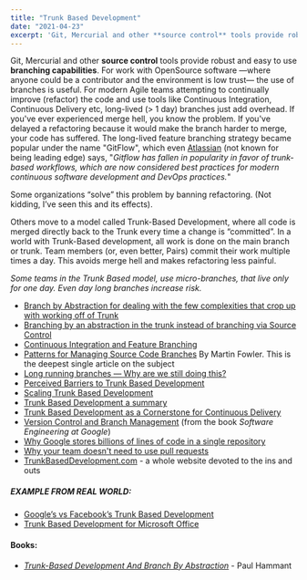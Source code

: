 ```yaml
---
title: "Trunk Based Development"
date: "2021-04-23"
excerpt: 'Git, Mercurial and other **source control** tools provide robust and easy to use'
---
```


Git, Mercurial and other **source control** tools provide robust and easy to use **branching capabilities**. For work with OpenSource software —where anyone could be a contributor and the environment is low trust— the use of branches is useful. For modern Agile teams attempting to continually improve (refactor) the code and use tools like Continuous Integration, Continuous Delivery etc, long-lived (> 1 day) branches just add overhead. If you've ever experienced merge hell, you know the problem. If you've delayed a refactoring because it would make the branch harder to merge, your code has suffered. The long-lived feature branching strategy became popular under the name "GitFlow", which even [Atlassian](https://www.atlassian.com/git/tutorials/comparing-workflows/gitflow-workflow) (not known for being leading edge) says, "_Gitflow has fallen in popularity in favor of trunk-based workflows, which are now considered best practices for modern continuous software development and DevOps practices._"

Some organizations “solve” this problem by banning refactoring. (Not kidding, I’ve seen this and its effects).

Others move to a model called Trunk-Based Development, where all code is merged directly back to the Trunk every time a change is “committed”. In a world with Trunk-Based development, all work is done on the main branch or trunk. Team members (or, even better, Pairs) commit their work multiple times a day. This avoids merge hell and makes refactoring less painful.

_Some teams in the Trunk Based model, use micro-branches, that live only for one day. Even day long branches increase risk._

<HighlightBox heading="Resource Links" variant="resourceLinks">

- [Branch by Abstraction for dealing with the few complexities that crop up with working off of Trunk](https://martinfowler.com/bliki/BranchByAbstraction.html)
- [Branching by an abstraction in the trunk instead of branching via Source Control](https://paulhammant.com/blog/branch_by_abstraction)
- [Continuous Integration and Feature Branching](https://www.davefarley.net/?p=247)
- [Patterns for Managing Source Code Branches](https://martinfowler.com/articles/branching-patterns.html) By Martin Fowler. This is the deepest single article on the subject
- [Long running branches — Why are we still doing this?](https://medium.com/design-and-tech-co/long-running-branches-why-are-we-still-doing-this-605e37611d03)
- [Perceived Barriers to Trunk Based Development](https://www.davefarley.net/?p=269)
- [Scaling Trunk Based Development](https://paulhammant.com/2013/04/09/scaling-trunk-based-development/)
- [Trunk Based Development a summary](https://paulhammant.com/2013/04/05/what-is-trunk-based-development/)
- [Trunk Based Development as a Cornerstone for Continuous Delivery](https://www.infoq.com/news/2018/04/trunk-based-development/)
- [Version Control and Branch Management](https://abseil.io/resources/swe-book/html/ch16.html) (from the book _Software Engineering at Google_)
- [Why Google stores billions of lines of code in a single repository](https://dl.acm.org/doi/10.1145/2854146)
- [Why your team doesn't need to use pull requests](https://infrastructure-as-code.com/book/2021/01/02/pull-requests.html)
- [TrunkBasedDevelopment.com](https://trunkbaseddevelopment.com/) - a whole website devoted to the ins and outs

##### EXAMPLE FROM REAL WORLD:

- [Google’s vs Facebook’s Trunk Based Development](https://paulhammant.com/2014/01/08/googles-vs-facebooks-trunk-based-development/)
- [Trunk Based Development for Microsoft Office](https://paulhammant.com/2014/04/03/microsofts-trunk-based-development/)

</HighlightBox>

#### Books:

- [_Trunk-Based Development And Branch By Abstraction_](https://leanpub.com/trunk-based-development) - Paul Hammant
